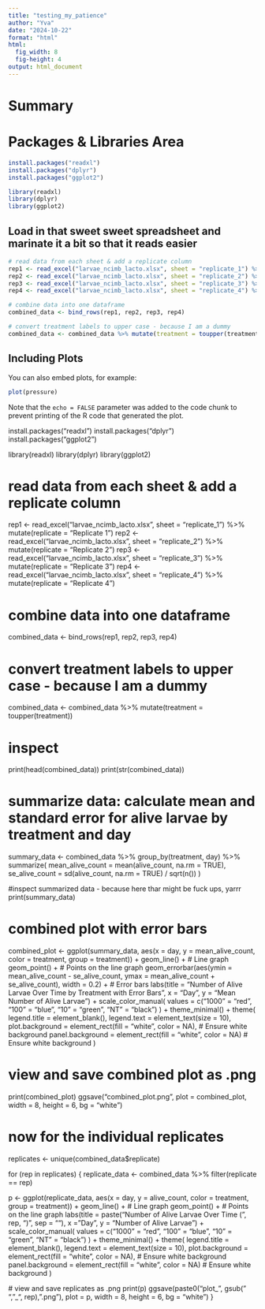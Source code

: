 ```yaml
---
title: "testing_my_patience"
author: "Yva"
date: "2024-10-22"
format: "html"
html:
  fig_width: 8
  fig-height: 4
output: html_document
---
```


# Summary

# Packages & Libraries Area

```r
install.packages("readxl")
install.packages("dplyr")
install.packages("ggplot2")

library(readxl)
library(dplyr)
library(ggplot2)
```

## Load in that sweet sweet spreadsheet and marinate it a bit so that it reads easier

```r
# read data from each sheet & add a replicate column
rep1 <- read_excel("larvae_ncimb_lacto.xlsx", sheet = "replicate_1") %>% mutate(replicate = "Replicate 1")
rep2 <- read_excel("larvae_ncimb_lacto.xlsx", sheet = "replicate_2") %>% mutate(replicate = "Replicate 2")
rep3 <- read_excel("larvae_ncimb_lacto.xlsx", sheet = "replicate_3") %>% mutate(replicate = "Replicate 3")
rep4 <- read_excel("larvae_ncimb_lacto.xlsx", sheet = "replicate_4") %>% mutate(replicate = "Replicate 4")

# combine data into one dataframe
combined_data <- bind_rows(rep1, rep2, rep3, rep4)

# convert treatment labels to upper case - because I am a dummy
combined_data <- combined_data %>% mutate(treatment = toupper(treatment))

```

## Including Plots

You can also embed plots, for example:

```r
plot(pressure)
```

Note that the `echo = FALSE` parameter was added to the code chunk to prevent printing of the R code that generated the plot.

install.packages("readxl") install.packages("dplyr") install.packages("ggplot2")

library(readxl) library(dplyr) library(ggplot2)

# read data from each sheet & add a replicate column

rep1 \<- read_excel("larvae_ncimb_lacto.xlsx", sheet = "replicate_1") %\>% mutate(replicate = "Replicate 1") rep2 \<- read_excel("larvae_ncimb_lacto.xlsx", sheet = "replicate_2") %\>% mutate(replicate = "Replicate 2") rep3 \<- read_excel("larvae_ncimb_lacto.xlsx", sheet = "replicate_3") %\>% mutate(replicate = "Replicate 3") rep4 \<- read_excel("larvae_ncimb_lacto.xlsx", sheet = "replicate_4") %\>% mutate(replicate = "Replicate 4")

# combine data into one dataframe

combined_data \<- bind_rows(rep1, rep2, rep3, rep4)

# convert treatment labels to upper case - because I am a dummy

combined_data \<- combined_data %\>% mutate(treatment = toupper(treatment))

# inspect

print(head(combined_data)) print(str(combined_data))

# summarize data: calculate mean and standard error for alive larvae by treatment and day

summary_data \<- combined_data %\>% group_by(treatment, day) %\>% summarize( mean_alive_count = mean(alive_count, na.rm = TRUE), se_alive_count = sd(alive_count, na.rm = TRUE) / sqrt(n()) )

#inspect summarized data - because here thar might be fuck ups, yarrr print(summary_data)

# combined plot with error bars

combined_plot \<- ggplot(summary_data, aes(x = day, y = mean_alive_count, color = treatment, group = treatment)) + geom_line() + \# Line graph geom_point() + \# Points on the line graph geom_errorbar(aes(ymin = mean_alive_count - se_alive_count, ymax = mean_alive_count + se_alive_count), width = 0.2) + \# Error bars labs(title = "Number of Alive Larvae Over Time by Treatment with Error Bars", x = "Day", y = "Mean Number of Alive Larvae") + scale_color_manual( values = c("1000" = "red", "100" = "blue", "10" = "green", "NT" = "black") ) + theme_minimal() + theme( legend.title = element_blank(), legend.text = element_text(size = 10), plot.background = element_rect(fill = "white", color = NA), \# Ensure white background panel.background = element_rect(fill = "white", color = NA) \# Ensure white background )

# view and save combined plot as .png

print(combined_plot) ggsave("combined_plot.png", plot = combined_plot, width = 8, height = 6, bg = "white")

# now for the individual replicates

replicates \<- unique(combined_data\$replicate)

for (rep in replicates) { replicate_data \<- combined_data %\>% filter(replicate == rep)

p \<- ggplot(replicate_data, aes(x = day, y = alive_count, color = treatment, group = treatment)) + geom_line() + \# Line graph geom_point() + \# Points on the line graph labs(title = paste("Number of Alive Larvae Over Time (", rep, ")", sep = ""), x = "Day", y = "Number of Alive Larvae") + scale_color_manual( values = c("1000" = "red", "100" = "blue", "10" = "green", "NT" = "black") ) + theme_minimal() + theme( legend.title = element_blank(), legend.text = element_text(size = 10), plot.background = element_rect(fill = "white", color = NA), \# Ensure white background panel.background = element_rect(fill = "white", color = NA) \# Ensure white background )

\# view and save replicates as .png print(p) ggsave(paste0("plot\_", gsub(" ", "\_", rep), ".png"), plot = p, width = 8, height = 6, bg = "white") }
